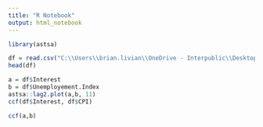```yaml
---
title: "R Notebook"
output: html_notebook
---
```


```r
library(astsa)
```


```r
df = read.csv("C:\\Users\\brian.livian\\OneDrive - Interpublic\\Desktop\\Macroeconomic Data.csv")
head(df)
```

```r
a = df$Interest
b = df$Unemployement.Index
astsa::lag2.plot(a,b, 11)
ccf(df$Interest, df$CPI)
```

```r
ccf(a,b)
```


